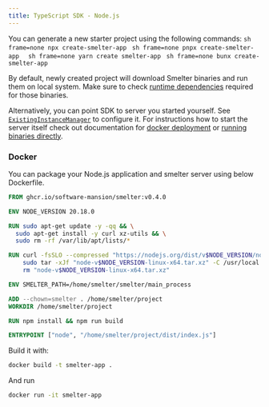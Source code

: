```yaml
---
title: TypeScript SDK - Node.js
---
```



You can generate a new starter project using the following commands:
<Tabs syncKey="package-manager">
  <TabItem label="npm" icon="seti:npm">
    ```sh frame=none
    npx create-smelter-app
    ```
  </TabItem>
  <TabItem label="pnpm" icon="pnpm">
    ```sh frame=none
    pnpx create-smelter-app 
    ```
  </TabItem>
  <TabItem label="yarn" icon="seti:yarn">
    ```sh frame=none
    yarn create smelter-app
    ```
  </TabItem>
    <TabItem label="bun" icon="bun">
    ```sh frame=none
    bunx create-smelter-app
    ```
  </TabItem>
</Tabs>

By default, newly created project will download Smelter binaries and run them on local system. Make sure
to check [runtime dependencies](/deployment/variants/binaries/#runtime-requirements) required for those
binaries.

Alternatively, you can point SDK to server you started yourself. See [`ExistingInstanceManager`](/ts-sdk/managers/node-existing-instance/)
to configure it. For instructions how to start the server itself check out documentation for [docker deployment](/deployment/variants/docker)
or [running binaries directly](/deployment/variants/binaries).

### Docker

You can package your Node.js application and smelter server using below Dockerfile.

```dockerfile
FROM ghcr.io/software-mansion/smelter:v0.4.0

ENV NODE_VERSION 20.18.0

RUN sudo apt-get update -y -qq && \
  sudo apt-get install -y curl xz-utils && \
  sudo rm -rf /var/lib/apt/lists/*

RUN curl -fsSLO --compressed "https://nodejs.org/dist/v$NODE_VERSION/node-v$NODE_VERSION-linux-x64.tar.xz" && \
    sudo tar -xJf "node-v$NODE_VERSION-linux-x64.tar.xz" -C /usr/local --strip-components=1 --no-same-owner && \
    rm "node-v$NODE_VERSION-linux-x64.tar.xz"

ENV SMELTER_PATH=/home/smelter/smelter/main_process

ADD --chown=smelter . /home/smelter/project
WORKDIR /home/smelter/project

RUN npm install && npm run build

ENTRYPOINT ["node", "/home/smelter/project/dist/index.js"]
```

Build it with:

```sh frame=none
docker build -t smelter-app .
```

And run

```sh frame=none
docker run -it smelter-app
```
